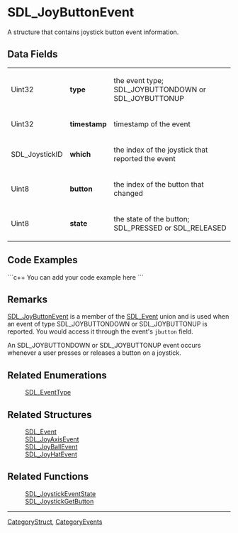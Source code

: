 <!-- pragma section-numbers off -->
<!-- pragma camelcase off -->

= SDL_JoyButtonEvent =
A structure that contains joystick button event information.


== Data Fields ==
{|
|Uint32
|'''type'''
|the event type; SDL_JOYBUTTONDOWN or SDL_JOYBUTTONUP
|-
|Uint32
|'''timestamp'''
|timestamp of the event
|-
|SDL_JoystickID
|'''which'''
|the index of the joystick that reported the event
|-
|Uint8
|'''button'''
|the index of the button that changed
|-
|Uint8
|'''state'''
|the state of the button; SDL_PRESSED or SDL_RELEASED
|}

== Code Examples ==
```c++
You can add your code example here
```

== Remarks ==
[[SDL_JoyButtonEvent]] is a member of the [[SDL_Event]] union and is used when an event of type SDL_JOYBUTTONDOWN or SDL_JOYBUTTONUP is reported.  You would access it through the event's <code>jbutton</code> field.

An SDL_JOYBUTTONDOWN or SDL_JOYBUTTONUP event occurs whenever a user presses or releases a button on a joystick.

== Related Enumerations ==
:[[SDL_EventType]]

== Related Structures ==
:[[SDL_Event]]
:[[SDL_JoyAxisEvent]]
:[[SDL_JoyBallEvent]]
:[[SDL_JoyHatEvent]]

== Related Functions ==
:[[SDL_JoystickEventState]]
:[[SDL_JoystickGetButton]]

----
[[CategoryStruct]], [[CategoryEvents]]
